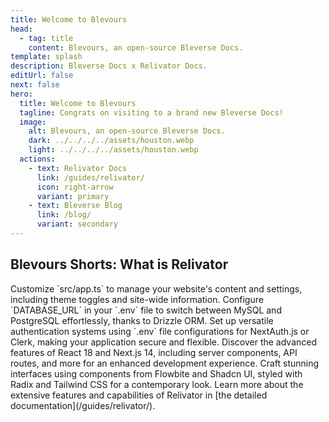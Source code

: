 ```yaml
---
title: Welcome to Blevours
head:
  - tag: title
    content: Blevours, an open-source Bleverse Docs.
template: splash
description: Bleverse Docs x Relivator Docs.
editUrl: false
next: false
hero:
  title: Welcome to Blevours
  tagline: Congrats on visiting to a brand new Bleverse Docs!
  image:
    alt: Blevours, an open-source Bleverse Docs.
    dark: ../../../../assets/houston.webp
    light: ../../../../assets/houston.webp
  actions:
    - text: Relivator Docs
      link: /guides/relivator/
      icon: right-arrow
      variant: primary
    - text: Bleverse Blog
      link: /blog/
      variant: secondary
---
```



## Blevours Shorts: What is Relivator

<CardGrid stagger>
  <Card title="Tailor Your Project" icon="pencil">
    Customize `src/app.ts` to manage your website's content and settings,
    including theme toggles and site-wide information.
  </Card>
  <Card title="Seamlessly Integrate Databases" icon="setting">
    Configure `DATABASE_URL` in your `.env` file to switch between MySQL and
    PostgreSQL effortlessly, thanks to Drizzle ORM.
  </Card>
  <Card title="Optimize Authentication" icon="puzzle">
    Set up versatile authentication systems using `.env` file configurations for
    NextAuth.js or Clerk, making your application secure and flexible.
  </Card>
  <Card title="Explore Modern Web Development" icon="document">
    Discover the advanced features of React 18 and Next.js 14, including server
    components, API routes, and more for an enhanced development experience.
  </Card>
  <Card title="Design with Style" icon="bars">
    Craft stunning interfaces using components from Flowbite and Shadcn UI,
    styled with Radix and Tailwind CSS for a contemporary look.
  </Card>
  <Card title="Dive into the Docs" icon="open-book">
    Learn more about the extensive features and capabilities of Relivator in
    [the detailed documentation](/guides/relivator/).
  </Card>
</CardGrid>
